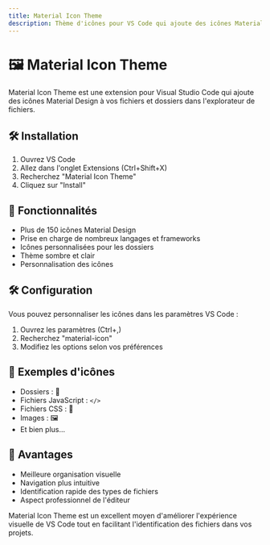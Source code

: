```yaml
---
title: Material Icon Theme
description: Thème d'icônes pour VS Code qui ajoute des icônes Material Design à vos fichiers
---
```


# 🖼️ Material Icon Theme

Material Icon Theme est une extension pour Visual Studio Code qui ajoute des icônes Material Design à vos fichiers et dossiers dans l'explorateur de fichiers.

## 🛠️ Installation

1. Ouvrez VS Code
2. Allez dans l'onglet Extensions (Ctrl+Shift+X)
3. Recherchez "Material Icon Theme"
4. Cliquez sur "Install"

## 📘 Fonctionnalités

- Plus de 150 icônes Material Design
- Prise en charge de nombreux langages et frameworks
- Icônes personnalisées pour les dossiers
- Thème sombre et clair
- Personnalisation des icônes

## 🛠️ Configuration

Vous pouvez personnaliser les icônes dans les paramètres VS Code :

1. Ouvrez les paramètres (Ctrl+,)
2. Recherchez "material-icon"
3. Modifiez les options selon vos préférences

## 📘 Exemples d'icônes

- Dossiers : 📁
- Fichiers JavaScript : `</>`
- Fichiers CSS : 🎨
- Images : 🖼️
- Et bien plus...

## 📘 Avantages

- Meilleure organisation visuelle
- Navigation plus intuitive
- Identification rapide des types de fichiers
- Aspect professionnel de l'éditeur

Material Icon Theme est un excellent moyen d'améliorer l'expérience visuelle de VS Code tout en facilitant l'identification des fichiers dans vos projets.
